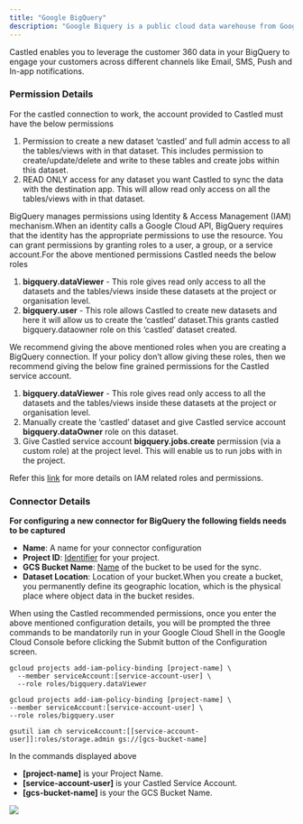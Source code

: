 ```yaml
---
title: "Google BigQuery"
description: "Google Biquery is a public cloud data warehouse from Google."
---
```


Castled enables you to leverage the customer 360 data in your BigQuery to engage
your customers across different channels like Email, SMS, Push and In-app
notifications.

### Permission Details

For the castled connection to work, the account provided to Castled must have
the below permissions

1. Permission to create a new dataset ‘castled’ and full admin access to all the
   tables/views with in that dataset. This includes permission to
   create/update/delete and write to these tables and create jobs within this
   dataset.
2. READ ONLY access for any dataset you want Castled to sync the data with the
   destination app. This will allow read only access on all the tables/views
   with in that dataset.

BigQuery manages permissions using Identity & Access Management (IAM)
mechanism.When an identity calls a Google Cloud API, BigQuery requires that the
identity has the appropriate permissions to use the resource. You can grant
permissions by granting roles to a user, a group, or a service account.For the
above mentioned permissions Castled needs the below roles

1. **bigquery.dataViewer** - This role gives read only access to all the
   datasets and the tables/views inside these datasets at the project or
   organisation level.
2. **bigquery.user** - This role allows Castled to create new datasets and here
   it will allow us to create the ‘castled’ dataset.This grants castled
   bigquery.dataowner role on this ‘castled’ dataset created.

We recommend giving the above mentioned roles when you are creating a BigQuery
connection. If your policy don’t allow giving these roles, then we recommend
giving the below fine grained permissions for the Castled service account.

1. **bigquery.dataViewer** - This role gives read only access to all the
   datasets and the tables/views inside these datasets at the project or
   organisation level.
2. Manually create the ‘castled’ dataset and give Castled service account
   **bigquery.dataOwner** role on this dataset.
3. Give Castled service account **bigquery.jobs.create** permission (via a
   custom role) at the project level. This will enable us to run jobs with in
   the project.

Refer this [link](https://cloud.google.com/bigquery/docs/access-control) for
more details on IAM related roles and permissions.

### Connector Details

**For configuring a new connector for BigQuery the following fields needs to be
captured**

- **Name**: A name for your connector configuration
- **Project ID**:
  [Identifier](https://cloud.google.com/resource-manager/docs/creating-managing-projects#identifying_projects)
  for your project.
- **GCS Bucket Name**:
  [Name](https://cloud.google.com/storage/docs/introduction#buckets) of the
  bucket to be used for the sync.
- **Dataset Location**: Location of your bucket.When you create a bucket, you
  permanently define its geographic location, which is the physical place where
  object data in the bucket resides.

When using the Castled recommended permissions, once you enter the above
mentioned configuration details, you will be prompted the three commands to be
mandatorily run in your Google Cloud Shell in the Google Cloud Console before
clicking the Submit button of the Configuration screen.

```
gcloud projects add-iam-policy-binding [project-name] \
  --member serviceAccount:[service-account-user] \
  --role roles/bigquery.dataViewer

gcloud projects add-iam-policy-binding [project-name] \
--member serviceAccount:[service-account-user] \
--role roles/bigquery.user

gsutil iam ch serviceAccount:[[service-account-user]]:roles/storage.admin gs://[gcs-bucket-name]
```

In the commands displayed above

- **[project-name]** is your Project Name.
- **[service-account-user]** is your Castled Service Account.
- **[gcs-bucket-name]** is your the GCS Bucket Name.

![](/images/bigquery.png)
